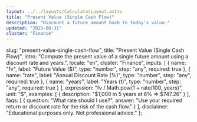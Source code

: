 ```yaml
---
layout: ../../layouts/CalculatorLayout.astro
title: "Present Value (Single Cash Flow)"
description: "Discount a future amount back to today's value."
updated: "2025-08-31"
cluster: "Finance"
---
```



  slug: "present-value-single-cash-flow",
  title: "Present Value (Single Cash Flow)",
  intro: "Compute the present value of a single future amount using a discount rate and years.",
  locale: "en",
  cluster: "Finance",
  inputs: [
    { name: "fv", label: "Future Value ($)", type: "number", step: "any", required: true },
    { name: "rate", label: "Annual Discount Rate (%)", type: "number", step: "any", required: true },
    { name: "years", label: "Years (t)", type: "number", step: "any", required: true }
  ],
  expression: "fv / Math.pow(1 + rate/100, years)",
  unit: "$",
  examples: [
    { description: "$1,000 in 5 years at 6% ⇒ $747.26" }
  ],
  faqs: [
    { question: "What rate should I use?", answer: "Use your required return or discount rate for the risk of the cash flow." }
  ],
  disclaimer: "Educational purposes only. Not professional advice."
};

<Calculator schema={schema} />

